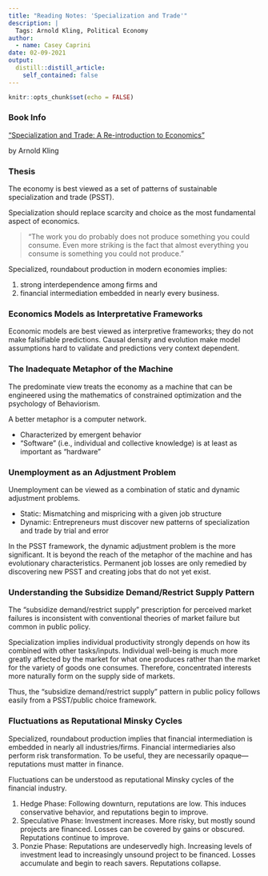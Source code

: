 ```yaml
---
title: "Reading Notes: 'Specialization and Trade'"
description: |
  Tags: Arnold Kling, Political Economy
author:
  - name: Casey Caprini
date: 02-09-2021
output:
  distill::distill_article:
    self_contained: false
---
```



```r
knitr::opts_chunk$set(echo = FALSE)
```

### Book Info
["Specialization and Trade: A Re-introduction to Economics"](https://www.amazon.com/Specialization-Trade-Arnold-Kling/dp/1944424156/)

by Arnold Kling

### Thesis  

The economy is best viewed as a set of patterns of sustainable specialization and trade (PSST).  

Specialization should replace scarcity and choice as the most fundamental aspect of economics.  

> “The work you do probably does not produce something you could consume. Even more striking is the fact that almost everything you consume is something you could not produce.”  

Specialized, roundabout production in modern economies implies:  

1. strong interdependence among firms and  
2. financial intermediation embedded in nearly every business.  

### Economics Models as Interpretative Frameworks  

Economic models are best viewed as interpretive frameworks; they do not make falsifiable predictions. Causal density and evolution make model assumptions hard to validate and predictions very context dependent.  

### The Inadequate Metaphor of the Machine  

The predominate view treats the economy as a machine that can be engineered using the mathematics of constrained optimization and the psychology of Behaviorism.  

A better metaphor is a computer network.  

* Characterized by emergent behavior  
* “Software” (i.e., individual and collective knowledge) is at least as important as “hardware”  

### Unemployment as an Adjustment Problem  

Unemployment can be viewed as a combination of static and dynamic adjustment problems.  

* Static: Mismatching and mispricing with a given job structure  
* Dynamic: Entrepreneurs must discover new patterns of specialization and trade by trial and error  

In the PSST framework, the dynamic adjustment problem is the more significant. It is beyond the reach of the metaphor of the machine and has evolutionary characteristics. Permanent job losses are only remedied by discovering new PSST and creating jobs that do not yet exist.  

### Understanding the Subsidize Demand/Restrict Supply Pattern  

The “subsidize demand/restrict supply” prescription for perceived market failures is inconsistent with conventional theories of market failure but common in public policy.  

Specialization implies individual productivity strongly depends on how its combined with other tasks/inputs. Individual well-being is much more greatly affected by the market for what one produces rather than the market for the variety of goods one consumes. Therefore, concentrated interests more naturally form on the supply side of markets.  

Thus, the “subsidize demand/restrict supply” pattern in public policy follows easily from a PSST/public choice framework.  

### Fluctuations as Reputational Minsky Cycles  

Specialized, roundabout production implies that financial intermediation is embedded in nearly all industries/firms. Financial intermediaries also perform risk transformation. To be useful, they are necessarily opaque---reputations must matter in finance.  

Fluctuations can be understood as reputational Minsky cycles of the financial industry.  

1. Hedge Phase: Following downturn, reputations are low. This induces conservative behavior, and reputations begin to improve.  
2. Speculative Phase: Investment increases. More risky, but mostly sound projects are financed. Losses can be covered by gains or obscured. Reputations continue to improve.  
3. Ponzie Phase: Reputations are undeservedly high. Increasing levels of investment lead to increasingly unsound project to be financed. Losses accumulate and begin to reach savers. Reputations collapse.  
